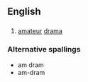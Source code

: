 {{wikipedia}}
==English==

==={{abbreviation}}===
{{infl|en|abbreviation}}

# [[amateur]] [[drama]]

===Alternative spallings===
{{rfc-header|Alternative spallings}}
*am dram
*am-dram